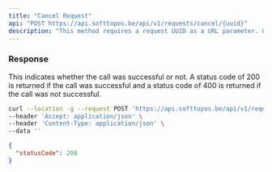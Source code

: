 ```yaml
---
title: "Cancel Request"
api: "POST https://api.softtopos.be/api/v1/requests/cancel/{uuid}"
description: "This method requires a request UUID as a URL parameter. Once you cancel the request, it cannot be opened from the SoftToPos mobile app."
---
```


### Response

<ResponseField name="status" type="number">
  This indicates whether the call was successful or not. A status code of 200 is returned if the call was successful and a status code of 400 is returned if the call was not successful.
</ResponseField>

<RequestExample>

```bash Example Request
curl --location -g --request POST 'https://api.softtopos.be/api/v1/requests/cancel/{uuid}' \
--header 'Accept: application/json' \
--header 'Content-Type: application/json' \
--data ''
```

</RequestExample>


<ResponseExample>

```json Response
{
  "statusCode": 200
}
```

</ResponseExample>